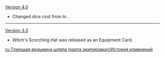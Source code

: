 {{Change History/Header}}
[[Version 4.0]]
* Changed dice cost from {{TCG Cost|2|Matching}} to {{TCG Cost|2|Unaligned}}.
----
[[Version 3.3]]
* Witch's Scorching Hat was released as an Equipment Card.
<noinclude>
[[ru:Тлеющая ведьмина шляпа (карта экипировки)/История изменений]]
</noinclude>
